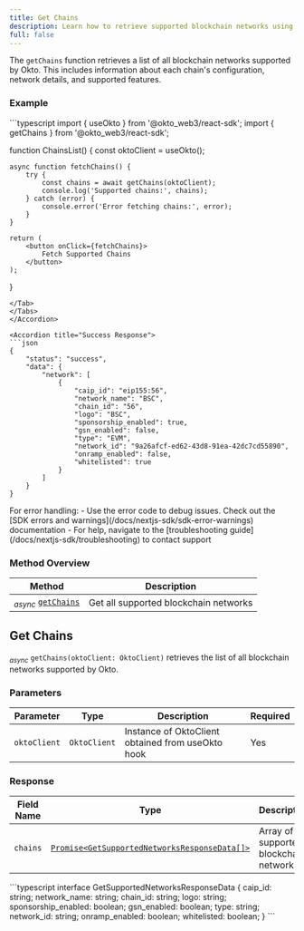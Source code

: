 ```yaml
---
title: Get Chains
description: Learn how to retrieve supported blockchain networks using the Okto SDK.
full: false
---
```



The `getChains` function retrieves a list of all blockchain networks supported by Okto. This includes information about each chain's configuration, network details, and supported features.

<ChainSupportStatus 
/>

### Example

<Accordions defaultValue="Usage">
<Accordion title="Usage">
<Tabs items={['TypeScript']}>
<Tab value="TypeScript">
```typescript
import { useOkto } from '@okto_web3/react-sdk';
import { getChains } from '@okto_web3/react-sdk';

function ChainsList() {
    const oktoClient = useOkto();

    async function fetchChains() {
        try {
            const chains = await getChains(oktoClient);
            console.log('Supported chains:', chains);
        } catch (error) {
            console.error('Error fetching chains:', error);
        }
    }

    return (
        <button onClick={fetchChains}>
            Fetch Supported Chains
        </button>
    );
}
```
</Tab>
</Tabs>
</Accordion>

<Accordion title="Success Response">
```json
{
    "status": "success",
    "data": {
        "network": [
            {
                "caip_id": "eip155:56",
                "network_name": "BSC",
                "chain_id": "56",
                "logo": "BSC",
                "sponsorship_enabled": true,
                "gsn_enabled": false,
                "type": "EVM",
                "network_id": "9a26afcf-ed62-43d8-91ea-42dc7cd55890",
                "onramp_enabled": false,
                "whitelisted": true
            }
        ]
    }
}
```
</Accordion>
</Accordions>

<Callout title="Note" type="info">
For error handling:
- Use the error code to debug issues. Check out the [SDK errors and warnings](/docs/nextjs-sdk/sdk-error-warnings) documentation
- For help, navigate to the [troubleshooting guide](/docs/nextjs-sdk/troubleshooting) to contact support
</Callout>

### Method Overview

| Method | Description |
|---------|-------------|
| <sub><i>async</i></sub> [`getChains`](#get-chains) | Get all supported blockchain networks |

<div className="method-box">

## Get Chains

<sub><i>async</i></sub> `getChains(oktoClient: OktoClient)` retrieves the list of all blockchain networks supported by Okto.

### Parameters

| Parameter | Type | Description | Required |
|-----------|------|-------------|-----------|
| `oktoClient` | `OktoClient` | Instance of OktoClient obtained from useOkto hook | Yes |

### Response

<Callout title="Success Response">

| Field Name | Type | Description |
|------------|------|-------------|
| `chains` | [`Promise<GetSupportedNetworksResponseData[]>`](/docs/nextjs-sdk/technical-reference#models) | Array of supported blockchain networks |

<Accordions>
    <Accordion title="Response Type">
        ```typescript
        interface GetSupportedNetworksResponseData {
            caip_id: string;
            network_name: string;
            chain_id: string;
            logo: string;
            sponsorship_enabled: boolean;
            gsn_enabled: boolean;
            type: string;
            network_id: string;
            onramp_enabled: boolean;
            whitelisted: boolean;
        }
        ```
    </Accordion>
</Accordions>

</Callout>

</div>